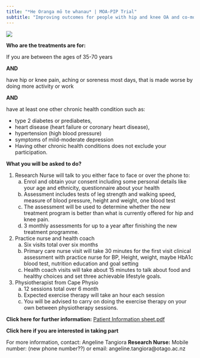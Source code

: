```yaml
---
title: "*He Oranga mō te whanau* | MOA-PIP Trial"
subtitle: "Improving outcomes for people with hip and knee OA and co-morbidities"
---
```


![](../_images/moa-pip-logo.jpg)

**Who are the treatments are for:** 

If you are between the ages of 35-70 years

**AND**

have hip or knee pain, aching or soreness most days, that is made worse by doing more activity or work

**AND**

have at least one other chronic health condition such as:

* type 2 diabetes or prediabetes, 
* heart disease (heart failure or coronary heart disease), 
* hypertension (high blood pressure) 
* symptoms of mild-moderate depression 
* Having other chronic health conditions does not exclude your participation.  

**What you will be asked to do?** 

1. Research Nurse will talk to you either face to face or over the phone to:
    a) Enrol and obtain your consent including some personal details like your age and ethnicity, questionnaire about your health
    b) Assessment includes tests of leg strength and walking speed, measure of blood pressure, height and weight, one blood test
    c) The assessment will be used to determine whether the new treatment program is better than what is currently offered for hip and knee pain.
    d) 3 monthly assessments for up to a year after finishing the new treatment programme.
  
2. Practice nurse and health coach
    a) Six visits total over six months
    b) Primary care nurse visit will take 30 minutes for the first visit clinical assessment with practice nurse for BP, Height, weight, maybe HbA1c blood test, nutrition education and goal setting
    c) Health coach visits will take about 15 minutes to talk about food and healthy choices and set three achievable lifestyle goals.
  
3. Physiotherapist from Cape Physio 
    a) 12 sessions total over 6 month
    b) Expected exercise therapy will take an hour each session
    c) You will be advised to carry on doing the exercise therapy on your own between physiotherapy sessions.  

**Click here for further information:**
[Patient Information sheet.pdf](Participant-Information-Sheet.pdf){target="_blank"}

**Click here if you are interested in taking part** 

For more information, contact: Angeline Tangiora **Research Nurse:** Mobile number: (new phone number??)
or email: angeline.tangiora@otago.ac.nz
